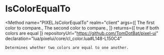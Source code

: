 
# IsColorEqualTo
<Method
	name="PIXEL.IsColorEqualTo"
	realm="client"
	args={[
		<Argument type="Color" name="a">The first color to compare.</Argument>,
		<Argument type="Color" name="b">The second color to compare.</Argument>,
	]}
	returns={[
		<ReturnValue type="boolean">true if both colors are equal</ReturnValue>
	]}
	repositoryUrl="https://github.com/TomDotBat/pixel-ui"
	declaration="lua/pixelui/core/cl_color.lua#L148-L150C4"
>
	Determines whether two colors are equal to one another.
</Method>